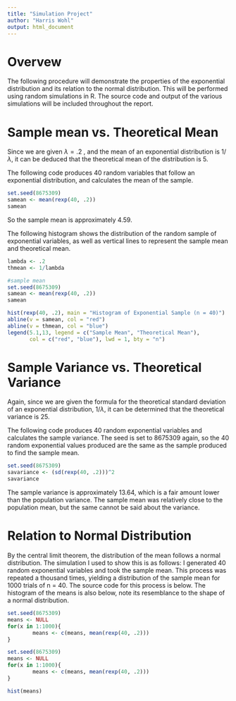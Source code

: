 ```yaml
---
title: "Simulation Project"
author: "Harris Wohl"
output: html_document
---
```

# Overvew
The following procedure will demonstrate the properties of the exponential distribution and its relation to the normal distribution. This will be performed using random simulations in R. The source code and output of the various simulations will be included throughout the report. 

# Sample mean vs. Theoretical Mean

Since we are given $\lambda = .2$ , and the mean of an exponential distribution is $1 / \lambda$, it can be deduced that the theoretical mean of the distribution is 5. 

The following code produces 40 random variables that follow an exponential distribution, and calculates the mean of the sample. 
```r
set.seed(8675309)
samean <- mean(rexp(40, .2))
samean
```

So the sample mean is approximately 4.59.

The following histogram shows the distribution of the random sample of exponential variables, as well as vertical lines to represent the sample mean and theoretical mean. 

```r

lambda <- .2
thmean <- 1/lambda

#sample mean 
set.seed(8675309)
samean <- mean(rexp(40, .2))
samean

hist(rexp(40, .2), main = "Histogram of Exponential Sample (n = 40)")
abline(v = samean, col = "red")
abline(v = thmean, col = "blue")
legend(5.1,13, legend = c("Sample Mean", "Theoretical Mean"), 
       col = c("red", "blue"), lwd = 1, bty = "n")
```

# Sample Variance vs. Theoretical Variance

Again, since we are given the formula for the theoretical standard deviation of an exponential distribution, $1 / \lambda$, it can be determined that the theoretical variance is 25. 

The following code produces 40 random exponential variables and calculates the sample variance. The seed is set to 8675309 again, so the 40 random exponential values produced are the same as the sample produced to find the sample mean. 

```r

set.seed(8675309)
savariance <- (sd(rexp(40, .2)))^2
savariance
```

The sample variance is approximately 13.64, which is a fair amount lower than the population variance. The sample mean was relatively close to the population mean, but the same cannot be said about the variance. 

# Relation to Normal Distribution 

By the central limit theorem, the distribution of the mean follows a normal distribution. The simulation I used to show this is as follows: I generated 40 random exponential variables and took the sample mean. This process was repeated a thousand times, yielding a distribution of the sample mean for 1000 trials of n = 40. The source code for this process is below. The histogram of the means is also below, note its resemblance to the shape of a normal distribution. 

```r
set.seed(8675309)
means <- NULL
for(x in 1:1000){
        means <- c(means, mean(rexp(40, .2)))
}
```

```r
set.seed(8675309)
means <- NULL
for(x in 1:1000){
        means <- c(means, mean(rexp(40, .2)))
}

hist(means)
```
